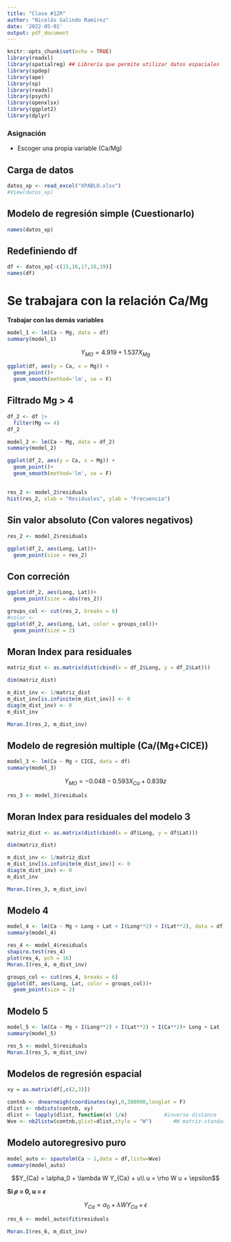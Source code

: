 ```yaml
---
title: "Clase #12R"
author: "Nicolás Galindo Ramírez"
date: '2022-05-01'
output: pdf_document
---
```


```r
knitr::opts_chunk$set(echo = TRUE)
library(readxl)
library(spatialreg) ## Librería que permite utilizar datos espaciales
library(spdep)
library(ape)
library(sp)
library(readxl)
library(psych) 
library(openxlsx)
library(ggplot2)
library(dplyr)
```
### Asignación

* Escoger una propia variable (Ca/Mg)

## Carga de datos

```r
datos_xp <- read_excel("XPABLO.xlsx")
#View(datos_xp)
```

## Modelo de regresión simple (Cuestionarlo)

```r
names(datos_xp)
```

## Redefiniendo df

```r
df <- datos_xp[-c(15,16,17,18,19)]
names(df)
```

# Se trabajara con la relación Ca/Mg

**Trabajar con las demás variables**

```r
model_1 <- lm(Ca ~ Mg, data = df) 
summary(model_1)
```

$$Y_{MO} = 4.919 + 1.537X_{Mg}$$

```r
ggplot(df, aes(y = Ca, x = Mg)) +
  geom_point()+
  geom_smooth(method='lm', se = F)
```

## Filtrado Mg > 4

```r
df_2 <- df |>
  filter(Mg <= 4)
df_2
```

```r
model_2 <- lm(Ca ~ Mg, data = df_2) 
summary(model_2)
```

```r
ggplot(df_2, aes(y = Ca, x = Mg)) +
  geom_point()+
  geom_smooth(method='lm', se = F)
```

## 

```r
res_2 <- model_2$residuals
hist(res_2, xlab = "Residuales", ylab = "Frecuencia")
```

## Sin valor absoluto (Con valores negativos)
```r
res_2 <- model_2$residuals

ggplot(df_2, aes(Long, Lat))+
  geom_point(size = res_2)
```

## Con correción

```r
ggplot(df_2, aes(Long, Lat))+
  geom_point(size = abs(res_2))
```

```r
groups_col <- cut(res_2, breaks = 6)
#color <- 
ggplot(df_2, aes(Long, Lat, color = groups_col))+
  geom_point(size = 2)
```

## Moran Index para residuales 

```r
matriz_dist <- as.matrix(dist(cbind(x = df_2$Long, y = df_2$Lat)))

dim(matriz_dist)
```

```r
m_dist_inv <- 1/matriz_dist
m_dist_inv[is.infinite(m_dist_inv)] <- 0
diag(m_dist_inv) <- 0
m_dist_inv
```

```r
Moran.I(res_2, m_dist_inv) 
```

## Modelo de regresión multiple (Ca/(Mg+CICE))

```r
model_3 <- lm(Ca ~ Mg + CICE, data = df)
summary(model_3)
```

$$Y_{MO} = -0.048 - 0.593X_{Ca} +  0.839z$$

```r
res_3 <- model_3$residuals
```

## Moran Index para residuales del modelo 3

```r
matriz_dist <- as.matrix(dist(cbind(x = df$Long, y = df$Lat)))

dim(matriz_dist)
```

```r
m_dist_inv <- 1/matriz_dist
m_dist_inv[is.infinite(m_dist_inv)] <- 0
diag(m_dist_inv) <- 0
m_dist_inv
```

```r
Moran.I(res_3, m_dist_inv) 
```
## Modelo 4

```r
model_4 <- lm(Ca ~ Mg + Long + Lat + I(Long**2) + I(Lat**2), data = df) #datos georrefenciados
summary(model_4)
```

```r
res_4 <- model_4$residuals
shapiro.test(res_4)
plot(res_4, pch = 16)
Moran.I(res_4, m_dist_inv) 
```

```r
groups_col <- cut(res_4, breaks = 6)
ggplot(df, aes(Long, Lat, color = groups_col))+
  geom_point(size = 2)
```

## Modelo 5

```r
model_5 <- lm(Ca ~ Mg + I(Long**2) + I(Lat**2) + I(Ca**2)+ Long + Lat , data = df) #datos georrefenciados
summary(model_5)
```
```r
res_5 <- model_5$residuals
Moran.I(res_5, m_dist_inv) 
```

## Modelos de regresión espacial

```r
xy = as.matrix(df[,c(2,3)])
```

```r
contnb <- dnearneigh(coordinates(xy),0,380000,longlat = F)
dlist <- nbdists(contnb, xy)
dlist <- lapply(dlist, function(x) 1/x)            #inverse distance
Wve <- nb2listw(contnb,glist=dlist,style = "W")       #W matriz-standarized
```

## Modelo autoregresivo puro

```r
model_auto <- spautolm(Ca ~ 1,data = df,listw=Wve)
summary(model_auto)
```

$$Y_{Ca} = \alpha_0 + \lambda W Y_{Ca} + u\\
u = \rho W u + \epsilon$$

**Si $\rho$ = 0, u = $\epsilon$**

$$Y_{Ca} = \alpha_0 + \lambda W Y_{Ca} + \epsilon$$

```r
res_6 <- model_auto$fit$residuals
```

```r
Moran.I(res_6, m_dist_inv)
```






